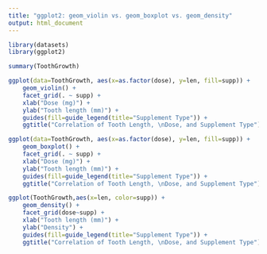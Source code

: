 ```yaml
---
title: "ggplot2: geom_violin vs. geom_boxplot vs. geom_density"
output: html_document
---
```



```r
library(datasets)
library(ggplot2)

summary(ToothGrowth)

ggplot(data=ToothGrowth, aes(x=as.factor(dose), y=len, fill=supp)) +
    geom_violin() +   
    facet_grid(. ~ supp) +   
    xlab("Dose (mg)") +
    ylab("Tooth length (mm)") +
    guides(fill=guide_legend(title="Supplement Type")) + 
    ggtitle("Correlation of Tooth Length, \nDose, and Supplement Type")

ggplot(data=ToothGrowth, aes(x=as.factor(dose), y=len, fill=supp)) +
    geom_boxplot() +   
    facet_grid(. ~ supp) +   
    xlab("Dose (mg)") +
    ylab("Tooth length (mm)") +
    guides(fill=guide_legend(title="Supplement Type")) + 
    ggtitle("Correlation of Tooth Length, \nDose, and Supplement Type")

ggplot(ToothGrowth,aes(x=len, color=supp)) +
    geom_density() + 
    facet_grid(dose~supp) +
    xlab("Tooth length (mm)") +
    ylab("Density") +
    guides(fill=guide_legend(title="Supplement Type")) + 
    ggtitle("Correlation of Tooth Length, \nDose, and Supplement Type")

```


